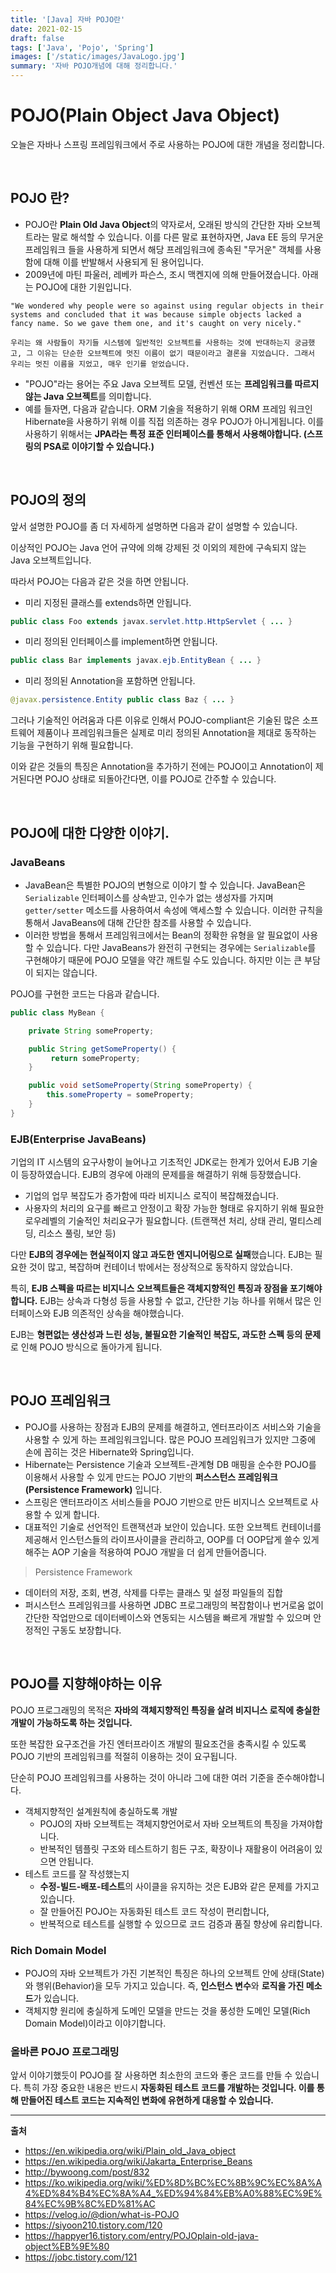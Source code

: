 ```yaml
---
title: '[Java] 자바 POJO란'
date: 2021-02-15
draft: false
tags: ['Java', 'Pojo', 'Spring']
images: ['/static/images/JavaLogo.jpg']
summary: '자바 POJO개념에 대해 정리합니다.'
---
```


# POJO(Plain Object Java Object)

오늘은 자바나 스프링 프레임워크에서 주로 사용하는 POJO에 대한 개념을 정리합니다.

<br />

## POJO 란?

- POJO란 **Plain Old Java Object**의 약자로서, 오래된 방식의 간단한 자바 오브젝트라는 말로 해석할 수 있습니다. 이를 다른 말로 표현하자면, Java EE 등의 무거운 프레임워크 들을 사용하게 되면서 해당 프레임워크에 종속된 "무거운" 객체를 사용함에 대해 이를 반발해서 사용되게 된 용어입니다.
- 2009년에 마틴 파울러, 레베카 파슨스, 조시 맥켄지에 의해 만들어졌습니다. 아래는 POJO에 대한 기원입니다.

```
"We wondered why people were so against using regular objects in their systems and concluded that it was because simple objects lacked a fancy name. So we gave them one, and it's caught on very nicely."

우리는 왜 사람들이 자기들 시스템에 일반적인 오브젝트를 사용하는 것에 반대하는지 궁금했고, 그 이유는 단순한 오브젝트에 멋진 이름이 없기 때문이라고 결론을 지었습니다. 그래서 우리는 멋진 이름을 지었고, 매우 인기를 얻었습니다.
```

- "POJO"라는 용어는 주요 Java 오브젝트 모델, 컨벤션 또는 **프레임워크를 따르지 않는 Java 오브젝트**를 의미합니다.
- 예를 들자면, 다음과 같습니다. ORM 기술을 적용하기 위해 ORM 프레임 워크인 Hibernate을 사용하기 위해 이를 직접 의존하는 경우 POJO가 아니게됩니다. 이를 사용하기 위해서는 **JPA라는 특정 표준 인터페이스를 통해서 사용해야합니다. (스프링의 PSA로 이야기할 수 있습니다.)**

<br />

## POJO의 정의

앞서 설명한 POJO를 좀 더 자세하게 설명하면 다음과 같이 설명할 수 있습니다.

이상적인 POJO는 Java 언어 규약에 의해 강제된 것 이외의 제한에 구속되지 않는 Java 오브젝트입니다.

따라서 POJO는 다음과 같은 것을 하면 안됩니다.

- 미리 지정된 클래스를 extends하면 안됩니다.

```java
public class Foo extends javax.servlet.http.HttpServlet { ... }
```

- 미리 정의된 인터페이스를 implement하면 안됩니다.

```java
public class Bar implements javax.ejb.EntityBean { ... }
```

- 미리 정의된 Annotation을 포함하면 안됩니다.

```java
@javax.persistence.Entity public class Baz { ... }
```

그러나 기술적인 어려움과 다른 이유로 인해서 POJO-compliant은 기술된 많은 소프트웨어 제품이나 프레임워크들은 실제로 미리 정의된 Annotation을 제대로 동작하는 기능을 구현하기 위해 필요합니다.

이와 같은 것들의 특징은 Annotation을 추가하기 전에는 POJO이고 Annotation이 제거된다면 POJO 상태로 되돌아간다면, 이를 POJO로 간주할 수 있습니다.

<br />

## POJO에 대한 다양한 이야기.

### JavaBeans

- JavaBean은 특별한 POJO의 변형으로 이야기 할 수 있습니다. JavaBean은 `Serializable` 인터페이스를 상속받고, 인수가 없는 생성자를 가지며 `getter/setter` 메소드를 사용하여서 속성에 액세스할 수 있습니다. 이러한 규칙을 통해서 JavaBeans에 대해 간단한 참조를 사용할 수 있습니다.
- 이러한 방법을 통해서 프레임워크에서는 Bean의 정확한 유형을 알 필요없이 사용할 수 있습니다. 다만 JavaBeans가 완전히 구현되는 경우에는 `Serializable`를 구현해야기 때문에 POJO 모델을 약간 깨트릴 수도 있습니다. 하지만 이는 큰 부담이 되지는 않습니다.

POJO를 구현한 코드는 다음과 같습니다.

```java
public class MyBean {

    private String someProperty;

    public String getSomeProperty() {
         return someProperty;
    }

    public void setSomeProperty(String someProperty) {
        this.someProperty = someProperty;
    }
}
```

### EJB(Enterprise JavaBeans)

기업의 IT 시스템의 요구사항이 늘어나고 기초적인 JDK로는 한계가 있어서 EJB 기술이 등장하였습니다. EJB의 경우에 아래의 문제를을 해결하기 위해 등장했습니다.

- 기업의 업무 복잡도가 증가함에 따라 비지니스 로직이 복잡해졌습니다.
- 사용자의 처리의 요구를 빠르고 안정이고 확장 가능한 형태로 유지하기 위해 필요한 로우레벨의 기술적인 처리요구가 필요합니다. (트랜잭션 처리, 상태 관리, 멀티스레딩, 리소스 풀링, 보안 등)

다만 **EJB의 경우에는 현실적이지 않고 과도한 엔지니어링으로 실패**했습니다. EJB는 필요한 것이 많고, 복잡하며 컨테이너 밖에서는 정상적으로 동작하지 않았습니다.

특히, **EJB 스펙을 따르는 비지니스 오브젝트들은 객체지향적인 특징과 장점을 포기해야합니다.** EJB는 상속과 다형성 등을 사용할 수 없고, 간단한 기능 하나를 위해서 많은 인터페이스와 EJB 의존적인 상속을 해야했습니다.

EJB는 **형편없는 생산성과 느린 성능, 불필요한 기술적인 복잡도, 과도한 스펙 등의 문제**로 인해 POJO 방식으로 돌아가게 됩니다.

<br />

## POJO 프레임워크

- POJO를 사용하는 장점과 EJB의 문제를 해결하고, 엔터프라이즈 서비스와 기술을 사용할 수 있게 하는 프레임워크입니다. 많은 POJO 프레임워크가 있지만 그중에 손에 꼽히는 것은 Hibernate와 Spring입니다.
- Hibernate는 Persistence 기술과 오브젝트-관계형 DB 매핑을 순수한 POJO를 이용해서 사용할 수 있게 만드는 POJO 기반의 **퍼스스턴스 프레임워크(Persistence Framework)** 입니다.
- 스프링은 앤터프라이즈 서비스들을 POJO 기반으로 만든 비지니스 오브젝트로 사용할 수 있게 합니다.
- 대표적인 기술로 선언적인 트랜잭션과 보안이 있습니다. 또한 오브젝트 컨테이너를 제공해서 인스턴스들의 라이프사이클을 관리하고, OOP를 더 OOP답게 쓸수 있게 해주는 AOP 기술을 적용하여 POJO 개발을 더 쉽게 만들어줍니다.

> Persistence Framework

- 데이터의 저장, 조회, 변경, 삭제를 다루는 클래스 및 설정 파일들의 집합
- 퍼시스턴스 프레임워크를 사용하면 JDBC 프로그래밍의 복잡함이나 번거로움 없이 간단한 작업만으로 데이터베이스와 연동되는 시스템을 빠르게 개발할 수 있으며 안정적인 구동도 보장합니다.

<br />

## POJO를 지향해야하는 이유

POJO 프로그래밍의 목적은 **자바의 객체지향적인 특징을 살려 비지니스 로직에 충실한 개발이 가능하도록 하는 것입니다.**

또한 복잡한 요구조건을 가진 엔터프라이즈 개발의 필요조건을 충족시킬 수 있도록 POJO 기반의 프레임워크를 적절히 이용하는 것이 요구됩니다.

단순히 POJO 프레임워크를 사용하는 것이 아니라 그에 대한 여러 기준을 준수해야합니다.

- 객체지향적인 설계원칙에 충실하도록 개발
  - POJO의 자바 오브젝트는 객체지향언어로서 자바 오브젝트의 특징을 가져야합니다.
  - 반복적인 템플릿 구조와 테스트하기 힘든 구조, 확장이나 재활용이 어려움이 있으면 안됩니다.
- 테스트 코드를 잘 작성했는지
  - **수정-빌드-배포-테스트**의 사이클을 유지하는 것은 EJB와 같은 문제를 가지고 있습니다.
  - 잘 만들어진 POJO는 자동화된 테스트 코드 작성이 편리합니다,
  - 반복적으로 테스트를 실행할 수 있으므로 코드 검증과 품질 향상에 유리합니다.

### Rich Domain Model

- POJO의 자바 오브젝트가 가진 기본적인 특징은 하나의 오브젝트 안에 상태(State)와 행위(Behavior)을 모두 가지고 있습니다. 즉, **인스턴스 변수**와 **로직을 가진 메소드**가 있습니다.
- 객체지향 원리에 충실하게 도메인 모델을 만드는 것을 풍성한 도메인 모델(Rich Domain Model)이라고 이야기합니다.

### 올바른 POJO 프로그래밍

앞서 이야기했듯이 POJO를 잘 사용하면 최소한의 코드와 좋은 코드를 만들 수 있습니다. 특히 가장 중요한 내용은 반드시 **자동화된 테스트 코드를 개발하는 것입니다. 이를 통해 만들어진 테스트 코드는 지속적인 변화에 유현하게 대응할 수 있습니다.**

---

**출처**

- https://en.wikipedia.org/wiki/Plain_old_Java_object
- https://en.wikipedia.org/wiki/Jakarta_Enterprise_Beans
- http://bywoong.com/post/832
- https://ko.wikipedia.org/wiki/%ED%8D%BC%EC%8B%9C%EC%8A%A4%ED%84%B4%EC%8A%A4_%ED%94%84%EB%A0%88%EC%9E%84%EC%9B%8C%ED%81%AC
- https://velog.io/@dion/what-is-POJO
- https://siyoon210.tistory.com/120
- https://happyer16.tistory.com/entry/POJOplain-old-java-object%EB%9E%80
- https://jobc.tistory.com/121
